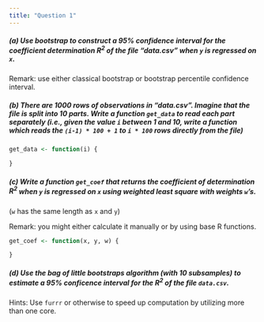 ```yaml
---
title: "Question 1"
---
```



##### (a) Use bootstrap to construct a 95\% confidence interval for the coefficient determination $R^2$ of the file "data.csv" when `y` is regressed on `x`.

Remark: use either classical bootstrap or bootstrap percentile confidence interval.



##### (b) There are 1000 rows of observations in "data.csv". Imagine that the file is split into 10 parts. Write a function `get_data` to read each part separately (i.e., given the value `i` between 1 and 10, write a function which reads the `(i-1) * 100 + 1` to `i * 100` rows directly from the file)


```r
get_data <- function(i) {

}
```


##### (c) Write a function `get_coef` that returns the coefficient of determination $R^2$ when `y` is regressed on `x` using weighted least square with weights `w`'s. 
(`w` has the same length as `x` and `y`)

Remark: you might either calculate it manually or by using base R functions.


```r
get_coef <- function(x, y, w) {

}
```

##### (d) Use the bag of little bootstraps algorithm (with 10 subsamples) to estimate a 95\% conficence interval for the $R^2$ of the file `data.csv`.

Hints: Use `furrr` or otherwise to speed up computation by utilizing more than one core.
